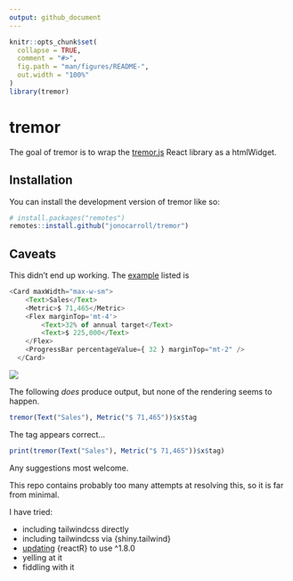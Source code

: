 ```yaml
---
output: github_document
---
```


<!-- README.md is generated from README.Rmd. Please edit that file -->

```r
knitr::opts_chunk$set(
  collapse = TRUE,
  comment = "#>",
  fig.path = "man/figures/README-",
  out.width = "100%"
)
library(tremor)
```

# tremor

<!-- badges: start -->
<!-- badges: end -->

The goal of tremor is to wrap the [tremor.js][tremor.js] React library as a htmlWidget.

## Installation

You can install the development version of tremor like so:

``` r
# install.packages("remotes")
remotes::install.github("jonocarroll/tremor")
```

## Caveats

This didn't end up working. The [example][tremorexample] listed is

``` js
<Card maxWidth="max-w-sm">
    <Text>Sales</Text>
    <Metric>$ 71,465</Metric>
    <Flex marginTop='mt-4'>
        <Text>32% of annual target</Text>
        <Text>$ 225,000</Text>
    </Flex>
    <ProgressBar percentageValue={ 32 } marginTop="mt-2" />
  </Card>
```
![](https://github.com/tremorlabs/tremor/raw/main/images/example.png)

The following _does_ produce output, but none of the rendering seems to happen. 

```r
tremor(Text("Sales"), Metric("$ 71,465"))$x$tag
```


The tag appears correct...

```r
print(tremor(Text("Sales"), Metric("$ 71,465"))$x$tag)
```

Any suggestions most welcome.

This repo contains probably too many attempts at resolving this, so it is far from minimal.

I have tried:

* including tailwindcss directly
* including tailwindcss via {shiny.tailwind}
* [updating][updatereactR] {reactR} to use ^1.8.0
* yelling at it
* fiddling with it

[tremor.js]: https://www.tremor.so/docs/getting-started/demo-dashboard
[tremorexample]: https://github.com/tremorlabs/tremor#example
[updatereactR]: https://github.com/jonocarroll/reactR
